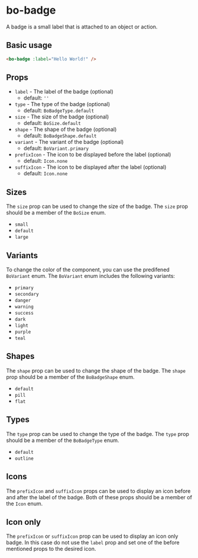 
<Meta
	title="Components/bo-badge"
	component={BoBadgeStories.BoBadge}
/>

# bo-badge

A badge is a small label that is attached to an object or action.

## Basic usage

```html
<bo-badge :label="Hello World!" />
```

## Props

- `label` - The label of the badge (optional)
  - default: `''`
- `type` - The type of the badge (optional)
  - default: `BoBadgeType.default`
- `size` - The size of the badge (optional)
  - default: `BoSize.default`
- `shape` - The shape of the badge (optional)
  - default: `BoBadgeShape.default`
- `variant` - The variant of the badge (optional)
  - default: `BoVariant.primary`
- `prefixIcon` - The icon to be displayed before the label (optional)
  - default: `Icon.none`
- `suffixIcon` - The icon to be displayed after the label (optional)
  - default: `Icon.none`

<Canvas of={BoBadgeStories.Example} />
<Controls of={BoBadgeStories.Example} />

## Sizes

The `size` prop can be used to change the size of the badge. The `size` prop should be a member of the `BoSize` enum.

- `small`
- `default`
- `large`

<Canvas of={BoBadgeStories.Sizes} />

## Variants

To change the color of the component, you can use the predifened `BoVariant` enum. The `BoVariant` enum includes the following variants:

- `primary`
- `secondary`
- `danger`
- `warning`
- `success`
- `dark`
- `light`
- `purple`
- `teal`

<Canvas of={BoBadgeStories.Variants} />

## Shapes

The `shape` prop can be used to change the shape of the badge. The `shape` prop should be a member of the `BoBadgeShape` enum.

- `default`
- `pill`
- `flat`

<Canvas of={BoBadgeStories.Shapes} />

## Types

The `type` prop can be used to change the type of the badge. The `type` prop should be a member of the `BoBadgeType` enum.

- `default`
- `outline`

<Canvas of={BoBadgeStories.Types} />

## Icons

The `prefixIcon` and `suffixIcon` props can be used to display an icon before and after the label of the badge.
Both of these props should be a member of the `Icon` enum.

<Canvas of={BoBadgeStories.Icons} />

## Icon only

The `prefixIcon` or `suffixIcon` prop can be used to display an icon only badge. In this case do not use the `label` prop
and set one of the before mentioned props to the desired icon.

<Canvas of={BoBadgeStories.IconOnly} />
